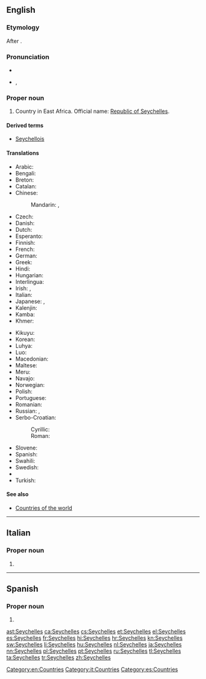 ==English==
{{wikipedia}}

===Etymology===
After {{w|Jean Moreau de Séchelles}}.

===Pronunciation===
* {{audio|En-us-Seychelles.ogg|Audio (US)}}
* {{a|UK}} {{IPA|/seɪˈʃɛlz/}}, {{X-SAMPA|/seI"SElz/}}

===Proper noun===
{{en-proper noun}}

# Country in East Africa. Official name: [[Republic of Seychelles]].

====Derived terms====
* [[Seychellois]]

====Translations====
{{trans-top|country in East Africa}}
* Arabic: {{t-|ar|سيشيل|m|tr=sišīl}}
* Bengali: {{t-|bn|সেশেল|tr=}}
* Breton: {{t-|br|Sechelez}}
* Catalan: {{t+|ca|Seychelles|f-p}}
* Chinese:
*: Mandarin: {{t-|cmn|塞舌爾|sc=Hani}}, {{t-|cmn|塞舌尔|tr=Sàishé'ěr|sc=Hani}}
* Czech: {{t+|cs|Seychely|p}}
* Danish: {{t-|da|Seychellerne}}
* Dutch: {{t+|nl|Seychellen}}
* Esperanto: {{t-|eo|Sejŝeloj|p}}
* Finnish: {{t+|fi|Seychellit}}
* French: {{t+|fr|Seychelles}}
* German: {{t+|de|Seychellen}}
* Greek: {{t-|el|Σεϋχέλλες|f-p|tr=Seychélles}}
* Hindi: {{t+|hi|सेशेल्स|tr=sēśēls}}
* Hungarian: {{t+|hu|Seychelle-szigetek}}
* Interlingua: {{t-|ia|Seychelles}}
* Irish: {{t-|ga|Séiséil|m|alt=Na Séiséil}}, {{t-|ga|Poblacht na Séiséal|f}}
* Italian: {{t-|it|Seicelle}}
* Japanese: {{t-|ja|セイシェル|tr=Seisheru}}, {{t+|ja|セーシェル|tr=Sēsheru}}
* Kalenjin: {{tø|kln|Shelisheli}}
* Kamba: {{tø|kam|Shelisheli}}
* Khmer: {{t|km|ប្រទេសសេសែល|tr=prɑteih seesael|sc=Khmr}}
{{trans-mid}}
* Kikuyu: {{tø|ki|Shelisheli}}
* Korean: {{t+|ko|세이셸|tr=Seisyel}}
* Luhya: {{tø|luy|Bushelisheli}}
* Luo: {{tø|luo|sishel}}
* Macedonian: {{t-|mk|Сејшели|m-p|tr=Séjšeli}}
* Maltese: {{t-|mt|Sejxell|alt=is-Sejxell}}
* Meru: {{tø|mer|ushelisheli}}
* Navajo: {{tø|nv|Seishel}}
* Norwegian: {{t+|no|Seychellene}}
* Polish: {{t+|pl|Seszele}}
* Portuguese: {{t+|pt|Seicheles}}
* Romanian: {{t-|ro|Seychelles}}
* Russian: {{t-|ru|Сейшелы|f-p|tr=Sejšély}}, {{t-|ru|Сейшельские острова|m-p|tr=Sejšél’skije ostrová}}
* Serbo-Croatian:
*: Cyrillic: {{t-|sh|Сејшели|m-p}}
*: Roman: {{t-|sh|Sejšeli|m-p}}
* Slovene: {{t+|sl|Sejšeli|alt=Sejšéli|m-p}}
* Spanish: {{t+|es|Seychelles|f-p}}
* Swahili: {{t+|sw|Shelisheli}}
* Swedish: {{t+|sv|Seychellerna}}
* {{trreq|th}}
* Turkish: {{t+|tr|Seyşeller|p}}
{{trans-bottom}}

====See also====
* [[Appendix:Countries of the world|Countries of the world]]

[[Category:en:Countries]]

----

==Italian==
{{wikipedia|lang=it}}

===Proper noun===
{{it-proper noun|g=f}} {{p}}

# {{l|en|Seychelles}}

[[Category:it:Countries]]

----

==Spanish==
{{wikipedia|lang=es}}

===Proper noun===
{{es-proper noun|f}}

# {{l|en|Seychelles}}

[[Category:es:Countries]]

[[ast:Seychelles]]
[[ca:Seychelles]]
[[cs:Seychelles]]
[[et:Seychelles]]
[[el:Seychelles]]
[[es:Seychelles]]
[[fr:Seychelles]]
[[hi:Seychelles]]
[[hr:Seychelles]]
[[kn:Seychelles]]
[[sw:Seychelles]]
[[li:Seychelles]]
[[hu:Seychelles]]
[[nl:Seychelles]]
[[ja:Seychelles]]
[[nn:Seychelles]]
[[pl:Seychelles]]
[[pt:Seychelles]]
[[ru:Seychelles]]
[[tl:Seychelles]]
[[ta:Seychelles]]
[[tr:Seychelles]]
[[zh:Seychelles]]